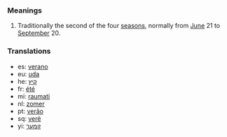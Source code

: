===Meanings===
# Traditionally the second of the four [[season]]s, normally from [[June]] 21 to [[September]] 20.

===Translations===
*es: [[verano]]
*eu: [[uda]]
*he: [[קיץ]]
*fr: [[été]]
*mi: [[raumati]]
*nl: [[zomer]]
*pt: [[verão]]
*sq: [[verë]]
*yi: [[זומער]]